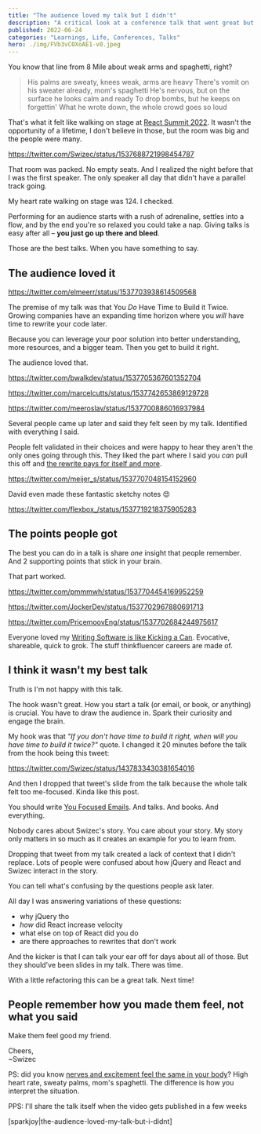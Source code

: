 ```yaml
---
title: "The audience loved my talk but I didn't"
description: "A critical look at a conference talk that went great but felt a little off."
published: 2022-06-24
categories: "Learnings, Life, Conferences, Talks"
hero: ./img/FVb3vC0XoAE1-v0.jpeg
---
```


You know that line from 8 Mile about weak arms and spaghetti, right?

> His palms are sweaty, knees weak, arms are heavy
> There's vomit on his sweater already, mom's spaghetti
> He's nervous, but on the surface he looks calm and ready
> To drop bombs, but he keeps on forgettin'
> What he wrote down, the whole crowd goes so loud

That's what it felt like walking on stage at [React Summit 2022](https://reactsummit.com). It wasn't the opportunity of a lifetime, I don't believe in those, but the room was big and the people were many.

https://twitter.com/Swizec/status/1537688721998454787

That room was packed. No empty seats. And I realized the night before that I was the first speaker. The only speaker all day that didn't have a parallel track going.

My heart rate walking on stage was 124. I checked.

Performing for an audience starts with a rush of adrenaline, settles into a flow, and by the end you're so relaxed you could take a nap. Giving talks is easy after all – **you just go up there and bleed**.

Those are the best talks. When you have something to say.

## The audience loved it

https://twitter.com/elmeerr/status/1537703938614509568

The premise of my talk was that You _Do_ Have Time to Build it Twice. Growing companies have an expanding time horizon where you _will_ have time to rewrite your code later.

Because you can leverage your poor solution into better understanding, more resources, and a bigger team. Then you get to build it right.

The audience loved that.

https://twitter.com/bwalkdev/status/1537705367601352704

https://twitter.com/marcelcutts/status/1537742653869129728

https://twitter.com/meeroslav/status/1537700886016937984

Several people came up later and said they felt seen by my talk. Identified with everything I said.

People felt validated in their choices and were happy to hear they aren't the only ones going through this. They liked the part where I said you _can_ pull this off and [the rewrite pays for itself and more](https://swizec.com/blog/how-to-rewrite-your-app-while-growing-to-a-dollar100000000-series-b/).

https://twitter.com/meijer_s/status/1537707048154152960

David even made these fantastic sketchy notes 😍

https://twitter.com/flexbox_/status/1537719218375905283

## The points people got

The best you can do in a talk is share _one_ insight that people remember. And 2 supporting points that stick in your brain.

That part worked.

https://twitter.com/pmmmwh/status/1537704454169952259

https://twitter.com/JockerDev/status/1537702967880691713

https://twitter.com/PricemoovEng/status/1537702684244975617

Everyone loved my [Writing Software is like Kicking a Can](https://swizec.com/blog/writing-software-is-like-kicking-a-can/). Evocative, shareable, quick to grok. The stuff thinkfluencer careers are made of.

## I think it wasn't my best talk

Truth is I'm not happy with this talk.

The hook wasn't great. How you start a talk (or email, or book, or anything) is crucial. You have to draw the audience in. Spark their curiosity and engage the brain.

My hook was that _"If you don't have time to build it right, when will you have time to build it twice?"_ quote. I changed it 20 minutes before the talk from the hook being this tweet:

https://twitter.com/Swizec/status/1437833430381654016

And then I dropped that tweet's slide from the talk because the whole talk felt too me-focused. Kinda like this post.

You should write [You Focused Emails](https://kaidavis.com/you/). And talks. And books. And everything.

Nobody cares about Swizec's story. You care about your story. My story only matters in so much as it creates an example for you to learn from.

Dropping that tweet from my talk created a lack of context that I didn't replace. Lots of people were confused about how jQuery and React and Swizec interact in the story.

You can tell what's confusing by the questions people ask later.

All day I was answering variations of these questions:

- why jQuery tho
- _how_ did React increase velocity
- what else on top of React did you do
- are there approaches to rewrites that don't work

And the kicker is that I can talk your ear off for days about all of those. But they should've been slides in my talk. There was time.

With a little refactoring this can be a great talk. Next time!

## People remember how you made them feel, not what you said

Make them feel good my friend.

Cheers,<br/>
~Swizec

PS: did you know [nerves and excitement feel the same in your body](<https://www.hbs.edu/ris/Publication%20Files/xge-a0035325%20(2)_0287835d-9e25-4f92-9661-c5b54dbbcb39.pdf>)? High heart rate, sweaty palms, mom's spaghetti. The difference is how you interpret the situation.

PPS: I'll share the talk itself when the video gets published in a few weeks

[sparkjoy|the-audience-loved-my-talk-but-i-didnt]
